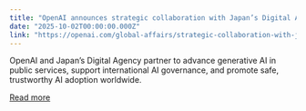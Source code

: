 ```yaml
---
title: "OpenAI announces strategic collaboration with Japan’s Digital Agency"
date: "2025-10-02T00:00:00.000Z"
link: "https://openai.com/global-affairs/strategic-collaboration-with-japan-digital-agency"
---
```


OpenAI and Japan’s Digital Agency partner to advance generative AI in public services, support international AI governance, and promote safe, trustworthy AI adoption worldwide.

[Read more](https://openai.com/global-affairs/strategic-collaboration-with-japan-digital-agency)
